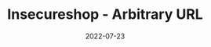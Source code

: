 ---
title: Insecureshop - Arbitrary URL
date: '2022-07-23'
tags: ['android','appsec','insecureshop']
draft: true
summary: Intercepting Implicit intent to load arbitrary URL
images: []
layout: PostLayout
canonicalUrl:
---